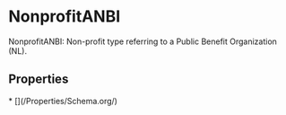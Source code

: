   
# NonprofitANBI

NonprofitANBI: Non-profit type referring to a Public Benefit Organization (NL).

## Properties

<Grid>
* [](/Properties/Schema.org/)
</Grid>

